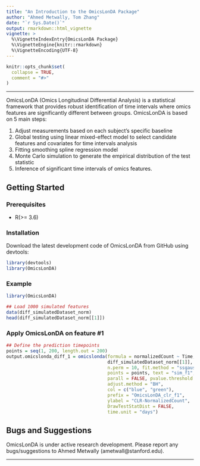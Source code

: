 ```yaml
---
title: "An Introduction to the OmicsLonDA Package"
author: "Ahmed Metwally, Tom Zhang"
date: "`r Sys.Date()`"
output: rmarkdown::html_vignette
vignette: >
  %\VignetteIndexEntry{OmicsLonDA Package}
  %\VignetteEngine{knitr::rmarkdown}
  %\VignetteEncoding{UTF-8}
---
```


```r
knitr::opts_chunk$set(
  collapse = TRUE,
  comment = "#>"
)
```

***
OmicsLonDA (Omics Longitudinal Differential Analysis) is a statistical framework
that provides robust identification of time intervals where omics features are
significantly different between groups. OmicsLonDA is based on 5 main steps:

1. Adjust measurements based on each subject's specific baseline
1. Global testing using linear mixed-effect model to select candidate features
and covariates for time intervals analysis
1. Fitting smoothing spline regression model
1. Monte Carlo simulation to generate the empirical distribution of the test
statistic
1. Inference of significant time intervals of omics features.

## Getting Started
### Prerequisites
* R(>= 3.6)

### Installation
Download the latest development code of OmicsLonDA from GitHub using devtools:
```r
library(devtools)
library(OmicsLonDA)
```

### Example
```r
library(OmicsLonDA)

## Load 1000 simulated features
data(diff_simulatedDataset_norm)
head(diff_simulatedDataset_norm[[1]])
```

### Apply OmicsLonDA on feature #1
```r
## Define the prediction timepoints 
points = seq(1, 200, length.out = 200)
output.omicslonda_diff_1 = omicslonda(formula = normalizedCount ~ Time, df =
                                      diff_simulatedDataset_norm[[1]],
                                      n.perm = 10, fit.method = "ssgaussian",
                                      points = points, text = "sim_f1",
                                      parall = FALSE, pvalue.threshold = 0.05,
                                      adjust.method = "BH",
                                      col = c("blue", "green"),
                                      prefix = "OmicsLonDA_clr_f1",
                                      ylabel = "CLR-NormalizedCount",
                                      DrawTestStatDist = FALSE,
                                      time.unit = "days")
```

## Bugs and Suggestions
OmicsLonDA is under active research development. Please report any
bugs/suggestions to Ahmed Metwally (ametwall@stanford.edu).

***
